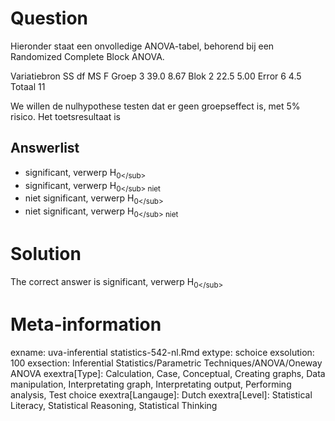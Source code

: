Question
========

Hieronder staat een onvolledige ANOVA-tabel, behorend bij een Randomized Complete Block ANOVA.

Variatiebron SS df MS F
Groep 3 39.0 8.67
Blok 2 22.5 5.00
Error 6 4.5
Totaal 11

We willen de nulhypothese testen dat er geen groepseffect is, met 5% risico. Het toetsresultaat is 

Answerlist
----------
* significant, verwerp H<sub>0<\/sub>
* significant, verwerp H<sub>0<\/sub> niet
* niet significant, verwerp H<sub>0<\/sub>
* niet significant, verwerp H<sub>0<\/sub> niet

Solution
========

The correct answer is  significant, verwerp H<sub>0<\/sub> 

Meta-information
================
exname: uva-inferential statistics-542-nl.Rmd 
extype: schoice 
exsolution: 100 
exsection: Inferential Statistics/Parametric Techniques/ANOVA/Oneway ANOVA
exextra[Type]: Calculation, Case, Conceptual, Creating graphs, Data manipulation, Interpretating graph, Interpretating output, Performing analysis, Test choice 
exextra[Langauge]: Dutch 
exextra[Level]: Statistical Literacy, Statistical Reasoning, Statistical Thinking 
